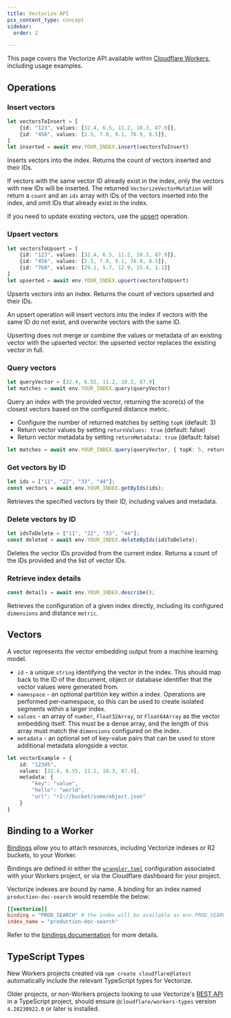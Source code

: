 ```yaml
---
title: Vectorize API
pcx_content_type: concept
sidebar:
  order: 2

---
```


This page covers the Vectorize API available within [Cloudflare Workers](/workers/), including usage examples.

## Operations

### Insert vectors

```ts
let vectorsToInsert = [
    {id: "123", values: [32.4, 6.5, 11.2, 10.3, 87.9]},
    {id: "456", values: [2.5, 7.8, 9.1, 76.9, 8.5]},
]
let inserted = await env.YOUR_INDEX.insert(vectorsToInsert)
```

Inserts vectors into the index. Returns the count of vectors inserted and their IDs.

If vectors with the same vector ID already exist in the index, only the vectors with new IDs will be inserted. The returned `VectorizeVectorMutation` will return a `count` and an `ids` array with IDs of the vectors inserted into the index, and omit IDs that already exist in the index.

If you need to update existing vectors, use the [upsert](#upsert-vectors) operation.

### Upsert vectors

```ts
let vectorsToUpsert = [
    {id: "123", values: [32.4, 6.5, 11.2, 10.3, 87.9]},
    {id: "456", values: [2.5, 7.8, 9.1, 76.9, 8.5]},
    {id: "768", values: [29.1, 5.7, 12.9, 15.4, 1.1]}
]
let upserted = await env.YOUR_INDEX.upsert(vectorsToUpsert)
```

Upserts vectors into an index. Returns the count of vectors upserted and their IDs.

An upsert operation will insert vectors into the index if vectors with the same ID do not exist, and overwrite vectors with the same ID.

Upserting does not merge or combine the values or metadata of an existing vector with the upserted vector: the upserted vector replaces the existing vector in full.

### Query vectors

```ts
let queryVector = [32.4, 6.55, 11.2, 10.3, 87.9]
let matches = await env.YOUR_INDEX.query(queryVector)
```

Query an index with the provided vector, returning the score(s) of the closest vectors based on the configured distance metric.

* Configure the number of returned matches by setting `topK` (default: 3)
* Return vector values by setting `returnValues: true` (default: false)
* Return vector metadata by setting `returnMetadata: true` (default: false)

```ts
let matches = await env.YOUR_INDEX.query(queryVector, { topK: 5, returnValues: true, returnMetadata: true })
```

### Get vectors by ID

```ts
let ids = ["11", "22", "33", "44"];
const vectors = await env.YOUR_INDEX.getByIds(ids);
```

Retrieves the specified vectors by their ID, including values and metadata.

### Delete vectors by ID

```ts
let idsToDelete = ["11", "22", "33", "44"];
const deleted = await env.YOUR_INDEX.deleteByIds(idsToDelete);
```

Deletes the vector IDs provided from the current index. Returns a count of the IDs provided and the list of vector IDs.

### Retrieve index details

```ts
const details = await env.YOUR_INDEX.describe();
```

Retrieves the configuration of a given index directly, including its configured `dimensions` and distance `metric`.

## Vectors

A vector represents the vector embedding output from a machine learning model.

* `id` - a unique `string` identifying the vector in the index. This should map back to the ID of the document, object or database identifier that the vector values were generated from.
* `namespace` - an optional partition key within a index. Operations are performed per-namespace, so this can be used to create isolated segments within a larger index.
* `values` - an array of `number`, `Float32Array`, or `Float64Array` as the vector embedding itself. This must be a dense array, and the length of this array must match the `dimensions` configured on the index.
* `metadata` - an optional set of key-value pairs that can be used to store additional metadata alongside a vector.

```ts
let vectorExample = {
    id: "12345",
    values: [32.4, 6.55, 11.2, 10.3, 87.9],
    metadata: {
        "key": "value",
        "hello": "world",
        "url": "r2://bucket/some/object.json"
    }
}
```

## Binding to a Worker

[Bindings](/workers/runtime-apis/bindings/) allow you to attach resources, including Vectorize indexes or R2 buckets, to your Worker.

Bindings are defined in either the [`wrangler.toml`](/workers/wrangler/configuration/) configuration associated with your Workers project, or via the Cloudflare dashboard for your project.

Vectorize indexes are bound by name. A binding for an index named `production-doc-search` would resemble the below:

```toml
[[vectorize]]
binding = "PROD_SEARCH" # the index will be available as env.PROD_SEARCH in your Worker
index_name = "production-doc-search"
```

Refer to the [bindings documentation](/workers/wrangler/configuration/#vectorize-indexes) for more details.

## TypeScript Types

New Workers projects created via `npm create cloudflare@latest` automatically include the relevant TypeScript types for Vectorize.

Older projects, or non-Workers projects looking to use Vectorize's [REST API](https://developers.cloudflare.com/api/operations/vectorize-list-vectorize-indexes) in a TypeScript project, should ensure `@cloudflare/workers-types` version `4.20230922.0` or later is installed.

